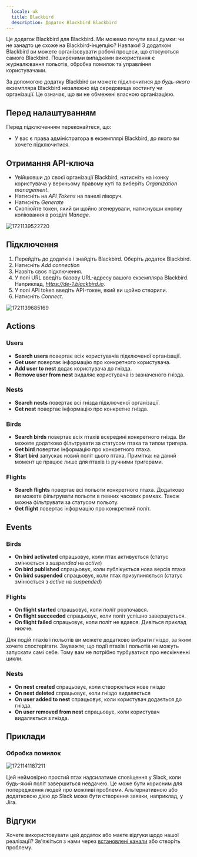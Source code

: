 ```yaml
---
  locale: uk
  title: Blackbird
  description: Додаток Blackbird Blackbird
---
```


<LinkCard title="Переглянути на Github" target="_blank" href="https://github.com/bb-io/Blackbird" icon="github" />

Це додаток Blackbird для Blackbird. Ми можемо почути ваші думки: чи не занадто це схоже на Blackbird-інцепцію? Навпаки! З додатком Blackbird ви можете організовувати робочі процеси, що стосуються самого Blackbird. Поширеними випадками використання є журналювання польотів, обробка помилок та управління користувачами.

За допомогою додатку Blackbird ви можете підключитися до _будь-якого_ екземпляра Blackbird незалежно від середовища хостингу чи організації. Це означає, що ви не обмежені власною організацією.

## Перед налаштуванням

Перед підключенням переконайтеся, що:

- У вас є права адміністратора в екземплярі Blackbird, до якого ви хочете підключитися.

## Отримання API-ключа

- Увійшовши до своєї організації Blackbird, натисніть на іконку користувача у верхньому правому куті та виберіть _Organization management_.
- Натисніть на _API Tokens_ на панелі ліворуч.
- Натисніть _Generate_
- Скопіюйте токен, який ви щойно згенерували, натиснувши кнопку копіювання в розділі _Manage_.

![1721139522720](https://raw.githubusercontent.com/bb-io/Blackbird/main/image/README/1721139522720.png)

## Підключення

1. Перейдіть до додатків і знайдіть Blackbird. Оберіть додаток Blackbird.
2. Натисніть _Add connection_
3. Назвіть своє підключення.
4. У полі URL введіть базову URL-адресу вашого екземпляра Blackbird. Наприклад, _https://de-1.blackbird.io_.
5. У полі API token введіть API-токен, який ви щойно створили.
6. Натисніть _Connect_.

![1721139685169](https://raw.githubusercontent.com/bb-io/Blackbird/main/image/README/1721139685169.png)

## Actions

### Users
- **Search users** повертає всіх користувачів підключеної організації.
- **Get user** повертає інформацію про конкретного користувача.
- **Add user to nest** додає користувача до гнізда.
- **Remove user from nest** видаляє користувача із зазначеного гнізда.

### Nests
- **Search nests** повертає всі гнізда підключеної організації.
- **Get nest** повертає інформацію про конкретне гнізда.

### Birds
- **Search birds** повертає всіх птахів всередині конкретного гнізда. Ви можете додатково фільтрувати за статусом птаха та типом тригера.
- **Get bird** повертає інформацію про конкретного птаха.
- **Start bird** запускає новий політ цього птаха. Примітка: на даний момент це працює лише для птахів із ручними тригерами.

### Flights
- **Search flights** повертає всі польоти конкретного птаха. Додатково ви можете фільтрувати польоти в певних часових рамках. Також можна фільтрувати за статусом польоту.
- **Get flight** повертає інформацію про конкретний політ.

## Events

### Birds
- **On bird activated** спрацьовує, коли птах активується (статус змінюється з _suspended_ на _active_)
- **On bird published** спрацьовує, коли публікується нова версія птаха
- **On bird suspended** спрацьовує, коли птах призупиняється (статус змінюється з _active_ на _suspended_)

### Flights
- **On flight started** спрацьовує, коли політ розпочався.
- **On flight succeeded** спрацьовує, коли політ успішно завершується.
- **On flight failed** спрацьовує, коли політ не вдався. Дивіться приклад нижче.

Для подій птахів і польотів ви можете додатково вибрати гніздо, за яким хочете спостерігати. Зауважте, що події птахів і польотів не можуть запускати самі себе. Тому вам не потрібно турбуватися про нескінченні цикли.

### Nests
- **On nest created** спрацьовує, коли створюється нове гніздо
- **On nest deleted** спрацьовує, коли гніздо видаляється
- **On user added to nest** спрацьовує, коли користувач додається до гнізда.
- **On user removed from nest** спрацьовує, коли користувач видаляється з гнізда.

## Приклади

### Обробка помилок
![1721141187211](https://raw.githubusercontent.com/bb-io/Blackbird/main/image/README/1721141187211.png)

Цей неймовірно простий птах надсилатиме сповіщення у Slack, коли будь-який політ завершиться невдачею. Це може бути корисним для попередження людей про можливі проблеми. Альтернативною або додатковою дією до Slack може бути створення заявки, наприклад, у Jira.

## Відгуки

Хочете використовувати цей додаток або маєте відгуки щодо нашої реалізації? Зв'яжіться з нами через [встановлені канали](https://www.blackbird.io/) або створіть проблему.
